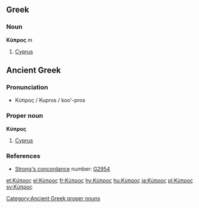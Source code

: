 ==Greek==
===Noun===
'''Κύπρος''' ''m''

#[[Cyprus]]

==Ancient Greek==

===Pronunciation===
*Κύπρος /  Kupros / koo'-pros

===Proper noun===
'''Κύπρος'''

#[[Cyprus]]

===References===
*[[Strong's concordance]] number:  [http://www.biblestudytools.net/Lexicons/Greek/grk.cgi?number=2954&version=kjv G2954]

[[Category:Ancient Greek proper nouns]]
[[et:Κύπρος]]
[[el:Κύπρος]]
[[fr:Κύπρος]]
[[hy:Κύπρος]]
[[hu:Κύπρος]]
[[ja:Κύπρος]]
[[pl:Κύπρος]]
[[sv:Κύπρος]]